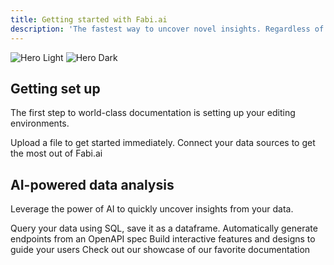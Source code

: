 ```yaml
---
title: Getting started with Fabi.ai
description: 'The fastest way to uncover novel insights. Regardless of where your data lives.'
---
```


<img
  className="block dark:hidden"
  src="/images/hero_light.svg"
  alt="Hero Light"
/>
<img
  className="hidden dark:block"
  src="/images/hero_dark.svg"
  alt="Hero Dark"
/>

## Getting set up

The first step to world-class documentation is setting up your editing environments.

<CardGroup cols={2}>
  <Card
    title="Uploading a file"
    icon="file-csv"
    href="https://mintlify.com/docs/quickstart"
  >
    Upload a file to get started immediately.
  </Card>
  <Card
    title="Connecting data sources"
    icon="database"
    href="/connect_data_source"
  >
    Connect your data sources to get the most out of Fabi.ai
  </Card>
</CardGroup>

## AI-powered data analysis

Leverage the power of AI to quickly uncover insights from your data.

<CardGroup cols={2}>
  <Card
    title="Query your data"
    icon="code"
    href="https://mintlify.com/docs/settings/global"
  >
    Query your data using SQL, save it as a dataframe.
  </Card>
  <Card
    title="Analyze with Python"
    icon="python"
    href="https://mintlify.com/docs/api-playground/openapi"
  >
    Automatically generate endpoints from an OpenAPI spec
  </Card>
  <Card
    title="AI-generated insights"
    icon="sparkles"
    href="https://mintlify.com/docs/components/accordion"
  >
    Build interactive features and designs to guide your users
  </Card>
  <Card
    title="Publish a report"
    icon="chart-line"
    href="https://mintlify.com/customers"
  >
    Check out our showcase of our favorite documentation
  </Card>
</CardGroup>
